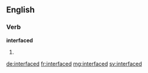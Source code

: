 ==English==

===Verb===
'''interfaced'''

# {{en-past of|interface}}

[[de:interfaced]]
[[fr:interfaced]]
[[mg:interfaced]]
[[sv:interfaced]]